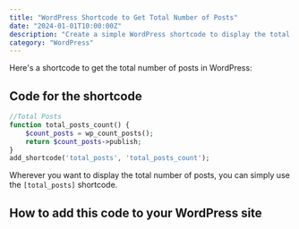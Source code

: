 ```yaml
---
title: "WordPress Shortcode to Get Total Number of Posts"
date: "2024-01-01T10:00:00Z"
description: "Create a simple WordPress shortcode to display the total number of published posts on your site. Perfect for showing content statistics to your readers."
category: "WordPress"
---
```


Here's a shortcode to get the total number of posts in WordPress:

<Shortcode code="[total_posts]" />

## Code for the shortcode

```php
//Total Posts
function total_posts_count() {
    $count_posts = wp_count_posts();
    return $count_posts->publish;
}
add_shortcode('total_posts', 'total_posts_count');
```

Wherever you want to display the total number of posts, you can simply use the `[total_posts]` shortcode.

## How to add this code to your WordPress site

<LinkCard 
  href="/blog/add-php-wordpress/"
  title="How to Add PHP Code to WordPress"
  isExternal={false}
/> 